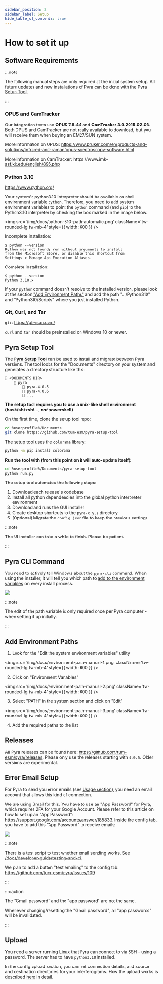 ```yaml
---
sidebar_position: 2
sidebar_label: Setup
hide_table_of_contents: true
---
```


# How to set it up

## Software Requirements

:::note

The following manual steps are only required at the initial system setup. All future updates and new installations of Pyra can be done with the [Pyra Setup Tool](#pyra-setup-tool).

:::

### OPUS and CamTracker

Our integration tests use **OPUS 7.8.44** and **CamTracker 3.9.2015.02.03**. Both OPUS and CamTracker are not really available to download, but you will receive them when buying an EM27/SUN system.

More information on OPUS: https://www.bruker.com/en/products-and-solutions/infrared-and-raman/opus-spectroscopy-software.html

More information on CamTracker: https://www.imk-asf.kit.edu/english/896.php

### Python 3.10

https://www.python.org/

Your system's python3.10 interpreter should be available as shell environment variable `python`. Therefore, you need to add system environment variables to point the `python` command (and `pip`) to the Python3.10 interpreter by checking the box marked in the image below.

<img
    src='/img/docs/python-310-path-automatic.png'
    className='tw-rounded-lg tw-mb-4'
    style={{ width: 600 }}
/>

<div className='tw-mb-2'>
    <span className='tw-bg-red-200 tw-text-red-900 tw-rounded tw-px-1 tw-font-semibold tw-py-0.5 -tw-my-0.5'>
        Incomplete installation:
    </span>
</div>

```
$ python --version
Python was not found; run without arguments to install
from the Microsoft Store, or disable this shortcut from
Settings > Manage App Execution Aliases.
```

<div className='tw-mb-2'>
    <span className='tw-bg-green-200 tw-text-green-900 tw-rounded tw-px-1 tw-font-semibold tw-py-0.5 -tw-my-0.5'>
        Complete installation:
    </span>
</div>

```
$ python --version
Python 3.10.x
```

If your `python` command doesn't resolve to the installed version, please look at the section ["Add Environment Paths"](#add-environment-paths) and add the path ".../Python310" and "Python310/Scripts" where you just installed Python.

### Git, Curl, and Tar

`git`: https://git-scm.com/

`curl` and `tar` should be preinstalled on Windows 10 or newer.

## Pyra Setup Tool

The [**Pyra Setup Tool**](https://github.com/tum-esm/pyra-setup-tool) can be used to install and migrate between Pyra versions. The tool looks for the "Documents" directory on your system and generates a directory structure like this:

```
📁 <DOCUMENTS DIR>
    📁 pyra
        📁 pyra-4.0.5
        📁 pyra-4.0.6
        📁 ...
```

**The setup tool requires you to use a unix-like shell environment (bash/sh/zsh/..., _not_ powershell).**

On the first time, clone the setup tool repo:

```bash
cd %userprofile%/Documents
git clone https://github.com/tum-esm/pyra-setup-tool
```

The setup tool uses the `colorama` library:

```bash
python -m pip install colorama
```

**Run the tool with (from this point on it will auto-update itself):**

```bash
cd %userprofile%/Documents/pyra-setup-tool
python run.py
```

The setup tool automates the following steps:

1. Download each release's codebase
2. Install all python dependencies into the global python interpreter environment
3. Download and runs the GUI installer
4. Create desktop shortcuts to the `pyra-x.y.z` directory
5. (Optional) Migrate the `config.json` file to keep the previous settings

:::note

The UI installer can take a while to finish. Please be patient.

:::

## Pyra CLI Command

You need to actively tell Windows about the `pyra-cli` command. When using the installer, it will tell you which path to [add to the environment variables](#add-environment-paths) on every install process.

<img src='/img/docs/pyra-cli-path-request.png' className='tw-rounded tw-mb-4' />

:::note

The edit of the path variable is only required once per Pyra computer - when setting it up initially.

:::

## Add Environment Paths

1. Look for the "Edit the system environment variables" utility

<img
    src='/img/docs/environment-path-manual-1.png'
    className='tw-rounded-lg tw-mb-4'
    style={{ width: 600 }}
/>

2. Click on "Environment Variables"

<img
    src='/img/docs/environment-path-manual-2.png'
    className='tw-rounded-lg tw-mb-4'
    style={{ width: 600 }}
/>

3. Select "PATH" in the system section and click on "Edit"

<img
    src='/img/docs/environment-path-manual-3.png'
    className='tw-rounded-lg tw-mb-4'
    style={{ width: 600 }}
/>

4. Add the required paths to the list

## Releases

All Pyra releases can be found here: <span className="tw-break-all">https://github.com/tum-esm/pyra/releases</span>. Please only use the releases starting with `4.0.5`. Older versions are experimental.

## Error Email Setup

For Pyra to send you error emails (see [Usage section](/docs/user-guide/usage-overview#error-emails)), you need an email account that allows this kind of connection.

We are using Gmail for this. You have to use an "App Password" for Pyra, which requires 2FA for your Google Account. Please refer to this article on how to set up an "App Password": <span className="tw-break-all">https://support.google.com/accounts/answer/185833</span>. Inside the config tab, you have to add this "App Password" to receive emails:

<img src='/img/docs/email-config.png' className='tw-rounded-lg tw-mb-4' />

:::note

There is a test script to test whether email sending works. See [/docs/developer-guide/testing-and-ci](/docs/developer-guide/testing-and-ci).

We plan to add a button "test emailing" to the config tab: https://github.com/tum-esm/pyra/issues/109

:::

:::caution

The "Gmail password" and the "app password" are not the same.

Whenever changing/resetting the "Gmail password", all "app passwords" will be invalidated.

:::

## Upload

You need a server running Linux that Pyra can connect to via SSH - using a password. The server has to have `python3.10` installed.

In the config.upload section, you can set connection details, and source and destination directories for your interferograms. How the upload works is described [here](/docs/user-guide/upload) in detail.
